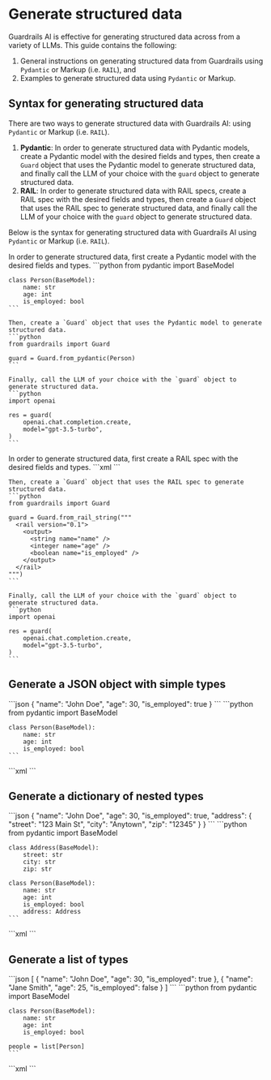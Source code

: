 
# Generate structured data

Guardrails AI is effective for generating structured data across from a variety of LLMs. This guide contains 
the following:
1. General instructions on generating structured data from Guardrails using `Pydantic` or Markup (i.e. `RAIL`), and
2. Examples to generate structured data using `Pydantic` or Markup.

## Syntax for generating structured data

There are two ways to generate structured data with Guardrails AI: using `Pydantic` or Markup (i.e. `RAIL`).

1. **Pydantic**: In order to generate structured data with Pydantic models, create a Pydantic model with the desired fields and types, then create a `Guard` object that uses the Pydantic model to generate structured data, and finally call the LLM of your choice with the `guard` object to generate structured data.
2. **RAIL**: In order to generate structured data with RAIL specs, create a RAIL spec with the desired fields and types, then create a `Guard` object that uses the RAIL spec to generate structured data, and finally call the LLM of your choice with the `guard` object to generate structured data.

Below is the syntax for generating structured data with Guardrails AI using `Pydantic` or Markup (i.e. `RAIL`).

<Tabs>
  <TabItem value="pydantic" label="Pydantic" default>
    In order to generate structured data, first create a Pydantic model with the desired fields and types.
    ```python
    from pydantic import BaseModel

    class Person(BaseModel):
        name: str
        age: int
        is_employed: bool
    ```

    Then, create a `Guard` object that uses the Pydantic model to generate structured data.
    ```python
    from guardrails import Guard

    guard = Guard.from_pydantic(Person)
    ```

    Finally, call the LLM of your choice with the `guard` object to generate structured data.
    ```python
    import openai

    res = guard(
        openai.chat.completion.create,
        model="gpt-3.5-turbo",
    )
    ```
  </TabItem>
  <TabItem value="rail" label="RAIL">
    In order to generate structured data, first create a RAIL spec with the desired fields and types.
    ```xml
    <rail version="0.1">
      <output>
        <string name="name" />
        <integer name="age" />
        <boolean name="is_employed" />
      </output>
    </rail>
    ```

    Then, create a `Guard` object that uses the RAIL spec to generate structured data.
    ```python
    from guardrails import Guard

    guard = Guard.from_rail_string("""
      <rail version="0.1">
        <output>
          <string name="name" />
          <integer name="age" />
          <boolean name="is_employed" />
        </output>
      </rail>
    """)
    ```

    Finally, call the LLM of your choice with the `guard` object to generate structured data.
    ```python
    import openai

    res = guard(
        openai.chat.completion.create,
        model="gpt-3.5-turbo",
    )
    ```
  </TabItem>
</Tabs>

## Generate a JSON object with simple types

<Tabs>
  <TabItem value="json" label="JSON" default>
    ```json
    {
      "name": "John Doe",
      "age": 30,
      "is_employed": true
    }
    ```
  </TabItem>
  <TabItem value="pydantic" label="Pydantic">
    ```python
    from pydantic import BaseModel

    class Person(BaseModel):
        name: str
        age: int
        is_employed: bool
    ```
  </TabItem>
  <TabItem value="rail" label="Markup">
    ```xml
    <rail version="0.1">
      <output>
        <string name="name" />
        <integer name="age" />
        <boolean name="is_employed" />
      </output>
    </rail>
    ```
  </TabItem>
</Tabs>


## Generate a dictionary of nested types

<Tabs>
  <TabItem value="json" label="JSON" default>
    ```json
    {
      "name": "John Doe",
      "age": 30,
      "is_employed": true,
      "address": {
        "street": "123 Main St",
        "city": "Anytown",
        "zip": "12345"
      }
    }
    ```
  </TabItem>
  <TabItem value="pydantic" label="Pydantic">
    ```python
    from pydantic import BaseModel

    class Address(BaseModel):
        street: str
        city: str
        zip: str

    class Person(BaseModel):
        name: str
        age: int
        is_employed: bool
        address: Address
    ```
  </TabItem>
  <TabItem value="rail" label="Markup">
    ```xml
    <rail version="0.1">
      <output>
        <string name="name" />
        <integer name="age" />
        <boolean name="is_employed" />
        <object name="address">
          <string name="street" />
          <string name="city" />
          <string name="zip" />
        </object>
      </output>
    </rail>
    ```
  </TabItem>
</Tabs>


## Generate a list of types

<Tabs>
  <TabItem value="json" label="JSON" default>
    ```json
    [
      {
        "name": "John Doe",
        "age": 30,
        "is_employed": true
      },
      {
        "name": "Jane Smith",
        "age": 25,
        "is_employed": false
      }
    ]
    ```
  </TabItem>
  <TabItem value="pydantic" label="Pydantic">
    ```python
    from pydantic import BaseModel

    class Person(BaseModel):
        name: str
        age: int
        is_employed: bool

    people = list[Person]
    ```
  </TabItem>
  <TabItem value="rail" label="Markup">
    ```xml
    <rail version="0.1">
      <output type="list">
        <object>
          <string name="name" />
          <integer name="age" />
          <boolean name="is_employed" />
        </object>
      </output>
    </rail>
    ```
  </TabItem>
</Tabs>
